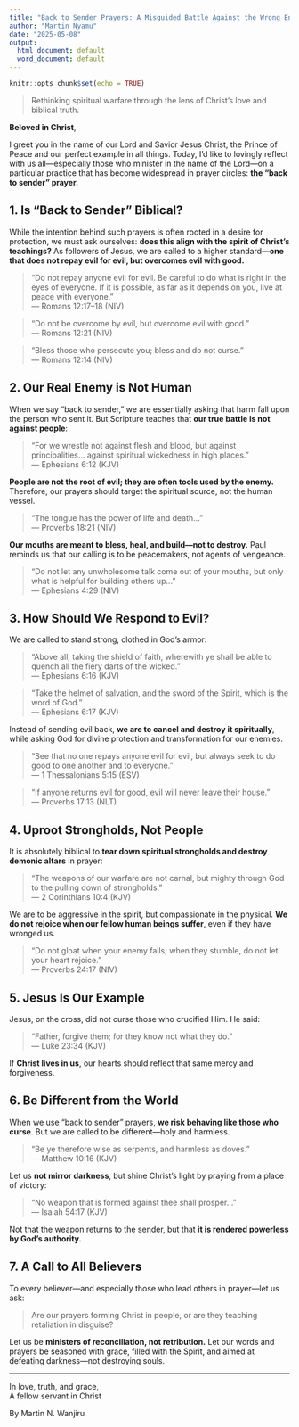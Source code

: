 ```yaml
---
title: "Back to Sender Prayers: A Misguided Battle Against the Wrong Enemy?"
author: "Martin Nyamu"
date: "2025-05-08"
output:
  html_document: default
  word_document: default
---
```


```r
knitr::opts_chunk$set(echo = TRUE)
```

> Rethinking spiritual warfare through the lens of Christ’s love and biblical truth.

**Beloved in Christ**,

I greet you in the name of our Lord and Savior Jesus Christ, the Prince of Peace and our perfect example in all things. Today, I’d like to lovingly reflect with us all—especially those who minister in the name of the Lord—on a particular practice that has become widespread in prayer circles: **the "back to sender" prayer.**

## 1. Is "Back to Sender" Biblical?

While the intention behind such prayers is often rooted in a desire for protection, we must ask ourselves: **does this align with the spirit of Christ’s teachings?** As followers of Jesus, we are called to a higher standard—**one that does not repay evil for evil, but overcomes evil with good.**

> “Do not repay anyone evil for evil. Be careful to do what is right in the eyes of everyone. If it is possible, as far as it depends on you, live at peace with everyone.”  
> — Romans 12:17–18 (NIV)

> “Do not be overcome by evil, but overcome evil with good.”  
> — Romans 12:21 (NIV)

> “Bless those who persecute you; bless and do not curse.”  
> — Romans 12:14 (NIV)

## 2. Our Real Enemy is Not Human

When we say “back to sender,” we are essentially asking that harm fall upon the person who sent it. But Scripture teaches that **our true battle is not against people**:

> “For we wrestle not against flesh and blood, but against principalities… against spiritual wickedness in high places.”  
> — Ephesians 6:12 (KJV)

**People are not the root of evil; they are often tools used by the enemy.** Therefore, our prayers should target the spiritual source, not the human vessel.

> “The tongue has the power of life and death…”  
> — Proverbs 18:21 (NIV)

**Our mouths are meant to bless, heal, and build—not to destroy.** Paul reminds us that our calling is to be peacemakers, not agents of vengeance.

> “Do not let any unwholesome talk come out of your mouths, but only what is helpful for building others up...”  
> — Ephesians 4:29 (NIV)

## 3. How Should We Respond to Evil?

We are called to stand strong, clothed in God’s armor:

> “Above all, taking the shield of faith, wherewith ye shall be able to quench all the fiery darts of the wicked.”  
> — Ephesians 6:16 (KJV)

> “Take the helmet of salvation, and the sword of the Spirit, which is the word of God.”  
> — Ephesians 6:17 (KJV)

Instead of sending evil back, **we are to cancel and destroy it spiritually**, while asking God for divine protection and transformation for our enemies.

> “See that no one repays anyone evil for evil, but always seek to do good to one another and to everyone.”  
> — 1 Thessalonians 5:15 (ESV)

> “If anyone returns evil for good, evil will never leave their house.”  
> — Proverbs 17:13 (NLT)

## 4. Uproot Strongholds, Not People

It is absolutely biblical to **tear down spiritual strongholds and destroy demonic altars** in prayer:

> “The weapons of our warfare are not carnal, but mighty through God to the pulling down of strongholds.”  
> — 2 Corinthians 10:4 (KJV)

We are to be aggressive in the spirit, but compassionate in the physical. **We do not rejoice when our fellow human beings suffer**, even if they have wronged us.

> “Do not gloat when your enemy falls; when they stumble, do not let your heart rejoice.”  
> — Proverbs 24:17 (NIV)

## 5. Jesus Is Our Example

Jesus, on the cross, did not curse those who crucified Him. He said:

> “Father, forgive them; for they know not what they do.”  
> — Luke 23:34 (KJV)

If **Christ lives in us**, our hearts should reflect that same mercy and forgiveness.

## 6. Be Different from the World

When we use “back to sender” prayers, **we risk behaving like those who curse**. But we are called to be different—holy and harmless.

> “Be ye therefore wise as serpents, and harmless as doves.”  
> — Matthew 10:16 (KJV)

Let us **not mirror darkness**, but shine Christ’s light by praying from a place of victory:

> “No weapon that is formed against thee shall prosper...”  
> — Isaiah 54:17 (KJV)

Not that the weapon returns to the sender, but that **it is rendered powerless by God's authority.**

## 7. A Call to All Believers

To every believer—and especially those who lead others in prayer—let us ask:

> Are our prayers forming Christ in people, or are they teaching retaliation in disguise?

Let us be **ministers of reconciliation, not retribution.** Let our words and prayers be seasoned with grace, filled with the Spirit, and aimed at defeating darkness—not destroying souls.

---

In love, truth, and grace,  
A fellow servant in Christ


By Martin N. Wanjiru
